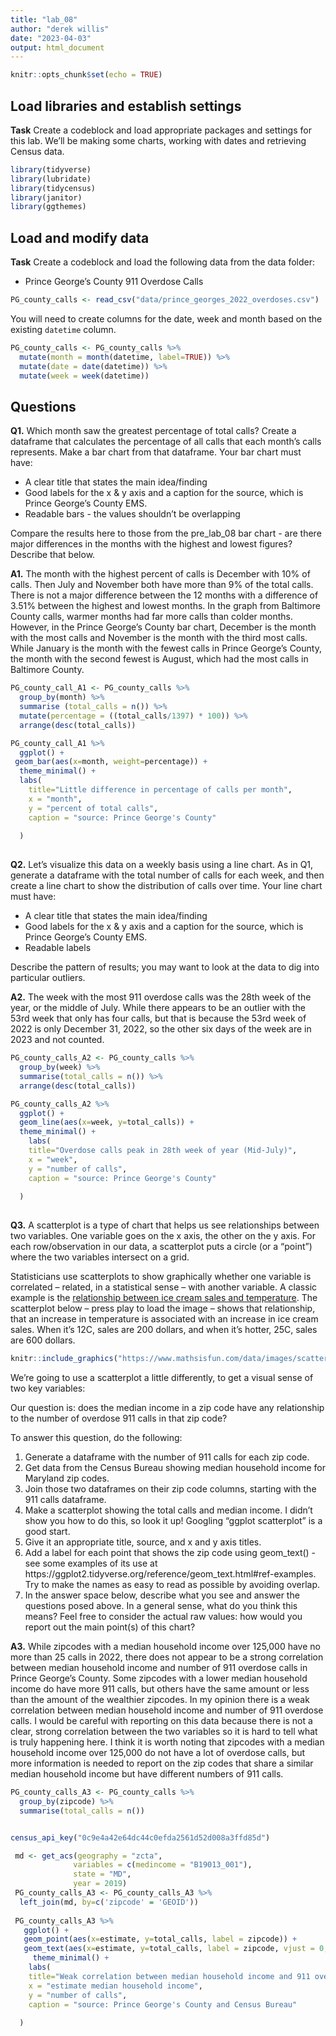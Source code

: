 ```yaml
---
title: "lab_08"
author: "derek willis"
date: "2023-04-03"
output: html_document
---
```


```r
knitr::opts_chunk$set(echo = TRUE)
```

## Load libraries and establish settings

**Task** Create a codeblock and load appropriate packages and settings for this lab. We'll be making some charts, working with dates and retrieving Census data.
```r
library(tidyverse)
library(lubridate)
library(tidycensus)
library(janitor)
library(ggthemes)
```



## Load and modify data

**Task** Create a codeblock and load the following data from the data folder:

* Prince George's County 911 Overdose Calls
```r
PG_county_calls <- read_csv("data/prince_georges_2022_overdoses.csv")
```


You will need to create columns for the date, week and month based on the existing `datetime` column.

```r
PG_county_calls <- PG_county_calls %>%
  mutate(month = month(datetime, label=TRUE)) %>%
  mutate(date = date(datetime)) %>%
  mutate(week = week(datetime))
```


## Questions 

**Q1.** Which month saw the greatest percentage of total calls? Create a dataframe that calculates the percentage of all calls that each month's calls represents. Make a bar chart from that dataframe. Your bar chart must have:

* A clear title that states the main idea/finding
* Good labels for the x & y axis and a caption for the source, which is Prince George's County EMS.
* Readable bars - the values shouldn't be overlapping

Compare the results here to those from the pre_lab_08 bar chart - are there major differences in the months with the highest and lowest figures? Describe that below.

**A1.** The month with the highest percent of calls is December with 10% of calls. Then July and November both have more than 9% of the total calls. There is not a major difference between the 12 months with a difference of 3.51% between the highest and lowest months. In the graph from Baltimore County calls, warmer months had far more calls than colder months. However, in the Prince George's County bar chart, December is the month with the most calls and November is the month with the third most calls. While January is the month with the fewest calls in Prince George's County, the month with the second fewest is August, which had the most calls in Baltimore County.

```r
PG_county_call_A1 <- PG_county_calls %>%
  group_by(month) %>%
  summarise (total_calls = n()) %>%
  mutate(percentage = ((total_calls/1397) * 100)) %>%
  arrange(desc(total_calls))

PG_county_call_A1 %>%
  ggplot() +
 geom_bar(aes(x=month, weight=percentage)) +
  theme_minimal() +
  labs(
    title="Little difference in percentage of calls per month",
    x = "month",
    y = "percent of total calls",
    caption = "source: Prince George's County"
    
  )
  
```

**Q2.** Let's visualize this data on a weekly basis using a line chart. As in Q1, generate a dataframe with the total number of calls for each week, and then create a line chart to show the distribution of calls over time. Your line chart must have:

* A clear title that states the main idea/finding
* Good labels for the x & y axis and a caption for the source, which is Prince George's County EMS.
* Readable labels

Describe the pattern of results; you may want to look at the data to dig into particular outliers.

**A2.** The week with the most 911 overdose calls was the 28th week of the year, or the middle of July. While there appears to be an outlier with the 53rd week that only has four calls, but that is because the 53rd week of 2022 is only December 31, 2022, so the other six days of the week are in 2023 and not counted.

```r
PG_county_calls_A2 <- PG_county_calls %>%
  group_by(week) %>%
  summarise(total_calls = n()) %>%
  arrange(desc(total_calls))

PG_county_calls_A2 %>%
  ggplot() + 
  geom_line(aes(x=week, y=total_calls)) +
  theme_minimal() +
    labs(
    title="Overdose calls peak in 28th week of year (Mid-July)",
    x = "week",
    y = "number of calls",
    caption = "source: Prince George's County"
    
  )
  
```

**Q3.**  A scatterplot is a type of chart that helps us see relationships between two variables. One variable goes on the x axis, the other on the y axis.  For each row/observation in our data, a scatterplot puts a circle (or a "point") where the two variables intersect on a grid. 

Statisticians use scatterplots to show graphically whether one variable is correlated -- related, in a statistical sense -- with another variable.  A classic example is the [relationship between ice cream sales and temperature](https://www.mathsisfun.com/data/scatter-xy-plots.html). The scatterplot below -- press play to load the image -- shows that relationship, that an increase in temperature is associated with an increase in ice cream sales. When it's 12C, sales are 200 dollars, and when it's hotter, 25C, sales are 600 dollars.

```r
knitr::include_graphics("https://www.mathsisfun.com/data/images/scatter-ice-cream1.svg")
```

We're going to use a scatterplot a little differently, to get a visual sense of two key variables: 

Our question is: does the median income in a zip code have any relationship to the number of overdose 911 calls in that zip code?

To answer this question, do the following:

1. Generate a dataframe with the number of 911 calls for each zip code.
2. Get data from the Census Bureau showing median household income for Maryland zip codes.
3. Join those two dataframes on their zip code columns, starting with the 911 calls dataframe.
4. Make a scatterplot showing the total calls and median income. I didn't show you how to do this, so look it up! Googling "ggplot scatterplot" is a good start.
5. Give it an appropriate title, source, and x and y axis titles.
6. Add a label for each point that shows the zip code using geom_text() - see some examples of its use at https://ggplot2.tidyverse.org/reference/geom_text.html#ref-examples. Try to make the names as easy to read as possible by avoiding overlap.
7. In the answer space below, describe what you see and answer the questions posed above. In a general sense, what do you think this means? Feel free to consider the actual raw values: how would you report out the main point(s) of this chart?

**A3.** While zipcodes with a median household income over 125,000 have no more than 25 calls in 2022, there does not appear to be a strong correlation between median household income and number of 911 overdose calls in Prince George's County. Some zipcodes with a lower median household income do have more 911 calls, but others have the same amount or less than the amount of the wealthier zipcodes. In my opinion there is a weak correlation between median household income and number of 911 overdose calls.  I would be careful with reporting on this data because there is not a clear, strong correlation between the two variables so it is hard to tell what is truly happening here. I think it is worth noting that zipcodes with a median household income over 125,000 do not have a lot of overdose calls, but more information is needed to report on the zip codes that share a similar median household income but have different numbers of 911 calls.

```r
PG_county_calls_A3 <- PG_county_calls %>%
  group_by(zipcode) %>%
  summarise(total_calls = n())


census_api_key("0c9e4a42e64dc44c0efda2561d52d008a3ffd85d")

 md <- get_acs(geography = "zcta",
              variables = c(medincome = "B19013_001"),
              state = "MD",
              year = 2019)
 PG_county_calls_A3 <- PG_county_calls_A3 %>%
  left_join(md, by=c('zipcode' = 'GEOID'))
 
 PG_county_calls_A3 %>%
   ggplot() +
   geom_point(aes(x=estimate, y=total_calls, label = zipcode)) +
   geom_text(aes(x=estimate, y=total_calls, label = zipcode, vjust = 0, nudge_y = 0.5)) +
     theme_minimal() +
    labs(
    title="Weak correlation between median household income and 911 overdose calls",
    x = "estimate median household income",
    y = "number of calls",
    caption = "source: Prince George's County and Census Bureau"
    
  )
  
   
```

